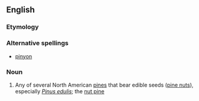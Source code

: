 ==English==

===Etymology===
{{etyl|es}}

===Alternative spellings===
* [[pinyon]]

===Noun===
{{en-noun}}

# Any of several North American [[pine]]s that bear edible seeds ([[pine nut]]s), especially ''[[Pinus edulis]]''; the [[nut pine]]